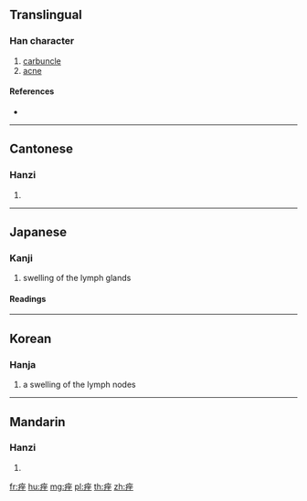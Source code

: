{{character info/new}}
==Translingual==

===Han character===
{{Han char|rn=104|rad=疒|as=07|sn=12|four=00114|canj=KOOG|ids=⿸疒坐}}

# [[carbuncle]]
# [[acne]]

====References====
* {{Han ref|kx=0774.170|dkj=22221|dj=1185.030|hdz=42676.070|uh=75E4}}

----

==Cantonese==

===Hanzi===
{{yue-hanzi|jyut=|y=[[cho4]]}}

# {{defn|lang=yue|sort=疒07}}

----

==Japanese==

===Kanji===
{{ja-kanji|grade=|rs=疒07}}

# swelling of the lymph glands

====Readings====
{{ja-readings|goon=[[ざ]] (za)|kanon=[[さ]] (sa)|kun=[[はりもの]] (harimono)}}

----

==Korean==

===Hanja===
{{ko-hanja|hangeul=좌|eumhun=|rv=jwa|mr=chwa|y=cwa}}

# a swelling of the lymph nodes

----

==Mandarin==

===Hanzi===
{{cmn-hanzi|pin=[[cuó]] ([[cuo2]])|wg=[[ts'o]]<sup>2</sup>}}

# {{defn|lang=cmn|sort=疒07}}

[[fr:痤]]
[[hu:痤]]
[[mg:痤]]
[[pl:痤]]
[[th:痤]]
[[zh:痤]]